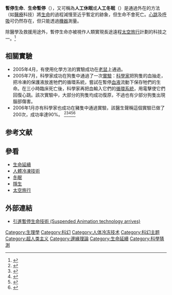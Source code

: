 {{medical}}
{{not|人体冷冻技术}}
'''暫停生命'''、'''生命暫停'''（{{lang-en|Suspended animation}}），又可稱為'''人工休眠'''或'''人工冬眠'''（{{lang-en|Artificial hibernation}}）是通過外在的方法（如[[醫療|醫療]]科技）將[[生命|生命]]的過程減慢至近乎暫定的跡象，但生命不會死亡。[[心跳|心跳]]及[[呼吸|呼吸]]可仍然存在，但只能透過[[機器|機器]]測量。

除醫學及救援用途外，暫停生命亦被視作人類實現長途遠程[[太空旅行|太空旅行]]計劃的科技之一。<ref>{{Cite web|url=https://www.mirror.co.uk/science/nasa-planning-suspended-animation-cryosleep-7982029|title=NASA planning 'suspended animation' cryosleep chamber that lets astronauts hibernate whilst travelling to distant worlds], Mirror UK|author=Mirror:Science Edition|date=2016年5月16日|access-date=2019年8月1日|archive-url=https://web.archive.org/web/20190801161925/https://www.mirror.co.uk/science/nasa-planning-suspended-animation-cryosleep-7982029|archive-date=2019年8月1日|dead-url=no}}</ref>

==相關實驗==


*2005年4月，有使用化學方法的實驗成功在[[老鼠|老鼠]]上通過。
*2005年7月，科學家成功在狗隻中通過了一次[[實驗|實驗]]：[[科學家|科學家]]把狗隻的血抽走，把冷凍的保護液放進牠們的循環系統，嘗試在暫停[[血液|血液]]流動下保存牠們的生命。在三小時臨床死亡後，科學家再把血輸入它們的[[循環系統|循環系統]]，用電擊使它們回復心跳。該次實驗中，大部分的狗隻均成功復原，不過也有少部分狗隻出現腦部傷害。
*2006年1月亦有科學家也成功在豬隻中通過實驗，該醫生聲稱這個實驗已做了200次，成功率達90%。 <ref>{{cite news|url=http://www.pittsburghlive.com/x/tribune-review/trib/regionals/s_348517.html|title=Pitt scientists resurrect hope of cheating death|publisher=Pittsburgh Tribune-Review|date=2005-06-29|accessdate=2006-10-10|author=Jennifer Bails|archive-url=https://web.archive.org/web/20071015215900/http://www.pittsburghlive.com/x/pittsburghtrib/s_348517.html|archive-date=2007年10月15日|dead-url=yes}}{{dead link|date=2018年1月 |bot=InternetArchiveBot |fix-attempted=yes }}</ref><ref>{{cite news|url=http://www.smh.com.au/articles/2006/01/20/1137553739997.html|title=Doctors claim suspended animation success|publisher=The Sidney Morning Herald|date=2006-01-20|accessdate=2006-10-10|archive-url=https://web.archive.org/web/20071016060753/http://www.smh.com.au/articles/2006/01/20/1137553739997.html|archive-date=2007年10月16日|dead-url=no}}</ref><ref>{{cite news|url=http://news.bbc.co.uk/2/hi/health/5412824.stm|title=Gas induces 'suspended animation'|publisher=[[BBC_News|BBC News]]|date=2006-10-09|accessdate=2006-10-10|archive-url=https://web.archive.org/web/20070105223035/http://news.bbc.co.uk/2/hi/health/5412824.stm|archive-date=2007-01-05|dead-url=no}}</ref><ref>{{cite news|url=http://news.xinhuanet.com/st/2006-01/26/content_4101353.htm|title=暂停生命试验正在进行 已能让猪死而复生|publisher=新华网|accessdate=2006-01-26|archive-url=https://web.archive.org/web/20170424010045/http://news.xinhuanet.com/st/2006-01/26/content_4101353.htm|archive-date=2017-04-24|dead-url=yes}}</ref><ref>{{cite news|url=https://www.cdstm.cn/gallery/media/mkjx/kx24xs/201802/t20180212_706198.html|title=冻结人体 为生命按下“暂停键”|publisher=中國數字科技館|accessdate=2018-02-12|archive-url=https://web.archive.org/web/20190617095306/https://www.cdstm.cn/gallery/media/mkjx/kx24xs/201802/t20180212_706198.html|archive-date=2019-06-17|dead-url=no}}</ref>

==参考文献==
<div class="references-small">
<references />
</div>

==參看==
*[[生命延續|生命延續]]
*[[人體冷凍技術|人體冷凍技術]]
*[[冬眠|冬眠]]
*[[隱生|隱生]]
*[[太空旅行|太空旅行]]

==外部連結==
* [https://web.archive.org/web/20120506043208/http://www.pressbox.com/detailed/Science/Suspended_Animation_technology_arrives_130924.html 引進暫停生命技術 (Suspended Animation technology arrives)]


[[Category:生理學|Category:生理學]]
[[Category:科幻|Category:科幻]]
[[Category:人体冷冻技术|Category:人体冷冻技术]]
[[Category:科幻主题|Category:科幻主题]]
[[Category:超人类主义|Category:超人类主义]]
[[Category:邊緣理論|Category:邊緣理論]]
[[Category:生命延續|Category:生命延續]]
[[Category:科學猜測|Category:科學猜測]]